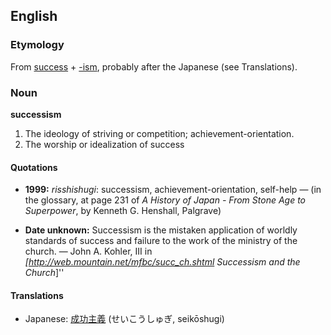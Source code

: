==English==

===Etymology===
From [[success]] + [[-ism]], probably after the Japanese (see Translations).

===Noun===
'''successism'''
# The ideology of striving or competition; achievement-orientation.
# The worship or idealization of success

====Quotations====

*'''1999:''' ''risshishugi'': successism, achievement-orientation, self-help &mdash; (in the glossary, at page 231 of ''A History of Japan - From Stone Age to Superpower'', by Kenneth G. Henshall, Palgrave)

*'''Date unknown:''' Successism is the mistaken application of worldly standards of success and failure to the work of the ministry of the church. &mdash; John A. Kohler, III in ''[http://web.mountain.net/mfbc/succ_ch.shtml Successism and the Church'']''

====Translations====
*Japanese: [[成功主義]] (せいこうしゅぎ, seikōshugi)